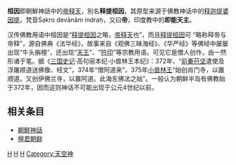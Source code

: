 {{Infobox deity
|name=桓因
|deity_of=[[主神|主神]]、天空神
|other_names=桓仁、檀因<br>上帝、天帝、天王<br>釋帝、帝釋、眞人
|script_name=[[谚文|谚文]]|script=환인
|image=Korea-Samseonggung_11-07406.JPG
|caption=三聖堂的桓因雕像
|hinduism_equivalent=[[因陀罗|因陀罗]]
|children=[[桓雄|桓雄]]
|equivalent2_type={{le|蒙古萨满教|Mongolian_shamanism}}
|equivalent2=[[腾格里|腾格里]]
|equivalent1=[[上帝|上帝]]
|equivalent1_type=[[儒教_(宗教)|儒教]]|weapons=[[天符印_(神话)|天符印]]|region=朝鲜半岛（[[朝鮮巫教|朝鮮巫教]]、[[甑山教|甑山教]]、[[天道教|天道教]]等）|texts=[[三国遗事|三国遗事]]、[[桓檀古記|桓檀古記]]|abodes=[[桓国|桓国]]|equivalent3_type=[[佛教|佛教]]|equivalent3=[[帝释天|帝释天]]|successor=[[桓雄|桓雄]]|temples=[[九月山|九月山]]{{le|三聖堂|Samseonggung}}|mother={{le|崇母 (女神)|Sungmo|崇母}}|festivals=[[开天节|开天节]]|type=Korea|dynasty=[[桓国|桓国]]王朝|transliteration=Hwanin|transliteration_name=羅馬字}}

'''桓因'''即朝鮮神話中的[[帝释天|帝释天]]，別名'''释提桓因'''，其原型来源于佛教神话中的[[释迦提婆因提|释迦提婆因提]]。梵音Śakro devānām indraḥ，又曰'''帝'''，印度教中的'''即能天主'''。

汉传佛教用语中桓因是“[[释提桓因|释提桓因]]之略，[[帝释天|帝释天]]也”，而且[[释提桓因|释提桓因]]可 “略称释帝与帝释”，源自佛典《法华经》，故事来自《观佛三昧海经》、《华严经》等佛经中屡屡出现“牛头旃檀”，还出现“[[天王|天王]]”、“[[符印|符印]]”等宗教用语。可见它是僧人创作，由一然形诸于笔。据《[[三国史记|三国史记]]·高句丽本纪·小兽林王本纪》：372年、“[[前秦|前秦]][[苻坚|苻坚]]遣使及浮屠顺道送佛像、经文”，374年“僧阿道来”，375年[[小兽林王|小兽林王]]“始创肖门寺，以置顺道。又创伊佛兰寺，以置阿道。此海东佛法之始”。一般认为朝鲜半岛有佛教始于372年，因而这则神话不可能出现于公元4世纪以前。

==相关条目==
*[[朝鮮神話|朝鮮神話]]
*[[檀君朝鲜|檀君朝鲜]]

[[Category:朝鮮神話|H]]
[[Category:佛教神祇|H]]
[[Category:上帝|H]]
[[Category:天空神|Category:天空神]]